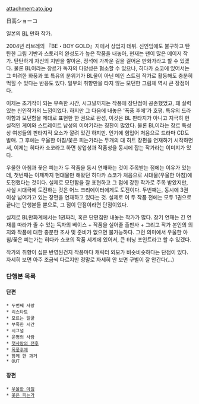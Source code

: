 attachment:ato.jpg

日高ショーコ

일본의 [[BL]] 만화 작가.

2004년 리브레의 『BE・BOY GOLD』지에서 상업지 데뷔. 신인임에도 불구하고 탄탄한 그림 기반과 스토리의 완성도가 높은 작품을 내놓아, 현재는 팬이 많은 메이저 작가. 탄탄하게 자신의 지반을 쌓아온, 정석에 가까운 길을 걸어온 만화가라고 할 수 있겠다.  물론 BL이라는 장르가 독자의 다양성은 협소할 수 있으나, 히다카 쇼코에 있어서는 그 미려한 화풍과 또 특유의 분위기가 BL물이 아닌 메인 스트림 작가로 활동해도 충분히 먹힐 수 있다는 반응도 있다. 일부의 취향만을 타지 않는 모던한 그림체 역시 큰 장점이다.

이제는 초기작이 되는 부족한 시간, 시그널까지는 작풍에 장단점이 공존했었고, 꽤 실력있는 신인작가의 느낌이었다. 하지만 그 다음에 내놓은 '폭풍 후에'가 호평. 특유의 드라이함과 모던함을 제대로 표현한 한 권으로 완성, 이것은 BL 판타지가 아니고 지극히 현실적인 게이와 스트레이트 남성의 이야기라는 칭찬이 많았다. 물론 BL이라는 장르 특성상 여성들의 판타지적 요소가 깔려 있긴 하지만. 인기에 힘입어 처음으로 드라마 CD도 발매. 그 후에는 우울한 아침/꽃은 피는가라는 두개의 대 히트 장편을 연재하기 시작하면서, 이제는 히다카 쇼코라고 하면 상업성과 작품성을 동시에 잡는 작가라는 이미지가 있다.

우울한 아침과 꽃은 피는가 두 작품을 동시 연재하는 것이 주목받는 점에는 이유가 있는데, 첫번째는 이제까지 현대물만 해왔던 히다카 쇼코가 처음으로 시대물(우울한 아침)에 도전했다는 것이다. 실제로 모던함을 잘 표현하고 그 점에 강한 작가로 주목 받았지만, 사실 시대극에 도전하는 것은 어느 크리에이터에게도 도전이다. 두번째는, 동시에 3권 이상 넘어가고 있는 장편을 연재하고 있다는 것. 실제로 이 두 작품 전에는 모두 1권으로 끝나는 단행본들 뿐으로, 그 점이 단점이라면 단점이었다. 

실제로 BL만화계에서는 1권짜리, 혹은 단편집만 내놓는 작가가 많다. 장기 연재는 긴 연재를 따라가 줄 수 있는 독자의 베이스 + 작품을 실어줄 출판사 + 그리고 작가 본인의 의지와 작품에 대한 충분한 조사 및 준비가 없으면 불가능하다. 그런 의미에서 우울한 아침/꽃은 피는가는 히다카 쇼코의 작품 세계에 있어서, 큰 터닝 포인트라고 할 수 있겠다.

작가의 취향이 십분 반영된건지 작품마다 캐릭터 외모가 비슷비슷하다는 단점이 있다. 자세히 보면 아주 조금씩 다르지만 정말로 자세히 안 보면 구별이 잘 안간다(...)


=== 단행본 목록 === 
==== 단편 ====
 * 두번째 사랑
 * 리스타트
 * 모르는 얼굴
 * 부족한 시간
 * 시그널
 * 운명의 사람
 * [[첫사랑의 전후]]
 * [[폭풍후에]]
 * 함께 한 과거
 * OUT

==== 장편 ====
 * [[우울한 아침]]
 * [[꽃은 피는가]]
